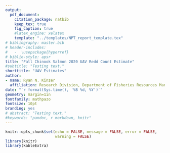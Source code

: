 ```yaml
---
output: 
  pdf_document:
    citation_package: natbib
    keep_tex: true
    fig_caption: true
    #latex_engine: xelatex
    template: "../templates/NPT_report_template.tex"   
# bibliography: master.bib
# header-includes:
#   -  \usepackage{hyperref}
# biblio-style: apsr
title: "Fall Chinook Salmon 2020 UAV Redd Count Estimate"
#subtitle: "Testing text."
shorttitle: "UAV Estimates"
author:
- name: Ryan N. Kinzer
  affiliation: Research Division, Department of Fisheries Resources Management
date: "`r format(Sys.time(), '%B %d, %Y')`"
geometry: margin=1in
fontfamily: mathpazo
fontsize: 10pt
branding: yes
# abstract: "Testing text."
#keywords: "pandoc, r markdown, knitr"
---
```


```r
knitr::opts_chunk$set(echo = FALSE, message = FALSE, error = FALSE,
                      warning = FALSE)
library(knitr)
library(kableExtra)
```